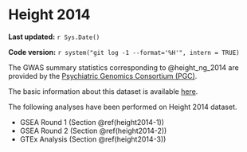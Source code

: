 # Height 2014

**Last updated:** `r Sys.Date()`

**Code version:** `r system("git log -1 --format='%H'", intern = TRUE)`

The GWAS summary statistics corresponding to @height_ng_2014 are provided by the [Psychiatric Genomics Consortium (PGC)](http://portals.broadinstitute.org/collaboration/giant/index.php/GIANT_consortium_data_files#GWAS_Anthropometric_2014_Height).

The basic information about this dataset is available [here](http://portals.broadinstitute.org/collaboration/giant/index.php/GIANT_consortium_data_files#2012-2015_Data_File_Description:).

The following analyses have been performed on Height 2014 dataset.

- GSEA Round 1 (Section \@ref(height2014-1))
- GSEA Round 2 (Section \@ref(height2014-2))
- GTEx Analysis (Section \@ref(height2014-3))
